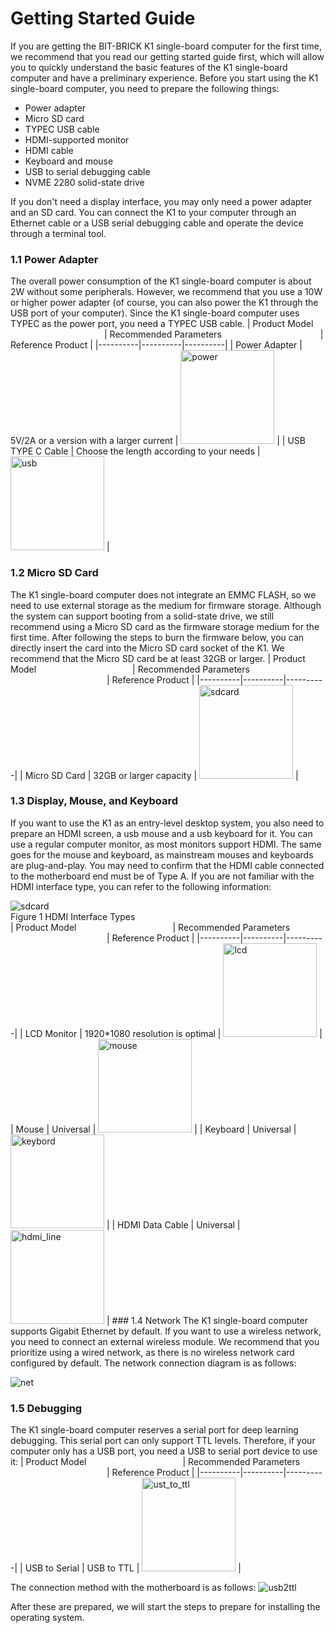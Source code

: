 # Getting Started Guide
If you are getting the BIT-BRICK K1 single-board computer for the first time, we recommend that you read our getting started guide first, which will allow you to quickly understand the basic features of the K1 single-board computer and have a preliminary experience.
Before you start using the K1 single-board computer, you need to prepare the following things:
- Power adapter
- Micro SD card
- TYPEC USB cable
- HDMI-supported monitor
- HDMI cable
- Keyboard and mouse
- USB to serial debugging cable
- NVME 2280 solid-state drive

If you don't need a display interface, you may only need a power adapter and an SD card. You can connect the K1 to your computer through an Ethernet cable or a USB serial debugging cable and operate the device through a terminal tool.
### 1.1 Power Adapter
The overall power consumption of the K1 single-board computer is about 2W without some peripherals. However, we recommend that you use a 10W or higher power adapter (of course, you can also power the K1 through the USB port of your computer). Since the K1 single-board computer uses TYPEC as the power port, you need a TYPEC USB cable.
| Product Model <img width="150"/>| Recommended Parameters <img width="150"/> | Reference Product |
|----------|----------|----------|
| Power Adapter | 5V/2A or a version with a larger current | <img src="/img/k1/getting-started/preparation/power_adapter.png" alt="power" width="150" /> |
| USB TYPE C Cable | Choose the length according to your needs | <img src="/img/k1/getting-started/preparation/usb_typec.png" alt="usb" width="150" /> |
### 1.2 Micro SD Card
The K1 single-board computer does not integrate an EMMC FLASH, so we need to use external storage as the medium for firmware storage. Although the system can support booting from a solid-state drive, we still recommend using a Micro SD card as the firmware storage medium for the first time. After following the steps to burn the firmware below, you can directly insert the card into the Micro SD card socket of the K1.
We recommend that the Micro SD card be at least 32GB or larger.
| Product Model <img width="150"/>| Recommended Parameters <img width="150"/> | Reference Product |
|----------|----------|----------|
| Micro SD Card | 32GB or larger capacity | <img src="/img/k1/getting-started/preparation/sdcard.png" alt="sdcard" width="150" /> |
### 1.3 Display, Mouse, and Keyboard
If you want to use the K1 as an entry-level desktop system, you also need to prepare an HDMI screen, a usb mouse and a usb keyboard for it. You can use a regular computer monitor, as most monitors support HDMI. The same goes for the mouse and keyboard, as mainstream mouses and keyboards are plug-and-play. You may need to confirm that the HDMI cable connected to the motherboard end must be of Type A. If you are not familiar with the HDMI interface type, you can refer to the following information:

<img src="/img/k1/getting-started/preparation/hdmi_type.png" alt="sdcard" />

<div style={{textAlign: 'center'}}>Figure 1 HDMI Interface Types</div>
| Product Model <img width="150"/>| Recommended Parameters <img width="150"/> | Reference Product |
|----------|----------|----------|
| LCD Monitor | 1920*1080 resolution is optimal | <img src="/img/k1/getting-started/preparation/lcd.png" alt="lcd" width="150" /> |
| Mouse | Universal | <img src="/img/k1/getting-started/preparation/mouse.png" alt="mouse" width="150" /> |
| Keyboard | Universal | <img src="/img/k1/getting-started/preparation/keybord.png" alt="keybord" width="150" /> |
| HDMI Data Cable | Universal | <img src="/img/k1/getting-started/preparation/hdmi_line.png" alt="hdmi_line" width="150" /> |
### 1.4 Network
The K1 single-board computer supports Gigabit Ethernet by default. If you want to use a wireless network, you need to connect an external wireless module. We recommend that you prioritize using a wired network, as there is no wireless network card configured by default. The network connection diagram is as follows:

![net](/img/k1/getting-started/preparation/net.jpg)

### 1.5 Debugging
The K1 single-board computer reserves a serial port for deep learning debugging. This serial port can only support TTL levels. Therefore, if your computer only has a USB port, you need a USB to serial port device to use it:
| Product Model <img width="150"/>| Recommended Parameters <img width="150"/> | Reference Product |
|----------|----------|----------|
| USB to Serial | USB to TTL | <img src="/img/k1/getting-started/preparation/ust_to_ttl.png" alt="ust_to_ttl" width="150" /> |


The connection method with the motherboard is as follows:
![usb2ttl](/img/k1/getting-started/preparation/usb2ttl.jpg)

After these are prepared, we will start the steps to prepare for installing the operating system.
